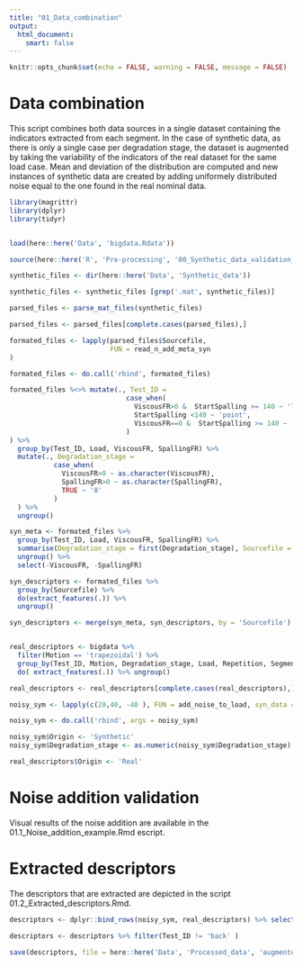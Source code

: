 ```yaml
---
title: "01_Data_combination"
output: 
  html_document:
    smart: false
---
```


```r

knitr::opts_chunk$set(echo = FALSE, warning = FALSE, message = FALSE)

```

# Data combination

This script combines both data sources in a single dataset containing the indicators extracted from each segment.
In the case of synthetic data, as there is only a single case per degradation stage, the dataset is augmented by taking the variability of the indicators of the real dataset for the same load case. Mean and deviation of the distribution are computed and new instances of synthetic data are created by adding uniformely distributed noise equal to the one found in the real nominal data.



```r

library(magrittr)
library(dplyr)
library(tidyr)


load(here::here('Data', 'bigdata.Rdata'))

source(here::here('R', 'Pre-processing', '00_Synthetic_data_validation_auxiliars.R'))


```


```r


synthetic_files <- dir(here::here('Data', 'Synthetic_data'))

synthetic_files <- synthetic_files [grep('.mat', synthetic_files)]

parsed_files <- parse_mat_files(synthetic_files)

parsed_files <- parsed_files[complete.cases(parsed_files),]

formated_files <- lapply(parsed_files$Sourcefile, 
                         FUN = read_n_add_meta_syn
)

formated_files <- do.call('rbind', formated_files)

formated_files %<>% mutate(., Test_ID = 
                             case_when(
                               ViscousFR>0 &  StartSpalling >= 140 ~ 'lub',
                               StartSpalling <140 ~ 'point',
                               ViscousFR==0 &  StartSpalling >= 140 ~  'train'
                             )
) %>% 
  group_by(Test_ID, Load, ViscousFR, SpallingFR) %>% 
  mutate(., Degradation_stage = 
           case_when(
             ViscousFR>0 ~ as.character(ViscousFR),
             SpallingFR>0 ~ as.character(SpallingFR),
             TRUE ~ '0'
           )
  ) %>% 
  ungroup()

syn_meta <- formated_files %>% 
  group_by(Test_ID, Load, ViscousFR, SpallingFR) %>% 
  summarise(Degradation_stage = first(Degradation_stage), Sourcefile = first(Sourcefile) ) %>% 
  ungroup() %>% 
  select(-ViscousFR, -SpallingFR)

```

```r

syn_descriptors <- formated_files %>% 
  group_by(Sourcefile) %>% 
  do(extract_features(.)) %>% 
  ungroup()

syn_descriptors <- merge(syn_meta, syn_descriptors, by = 'Sourcefile')



```

```r

real_descriptors <- bigdata %>% 
  filter(Motion == 'trapezoidal') %>% 
  group_by(Test_ID, Motion, Degradation_stage, Load, Repetition, Segment) %>% 
  do( extract_features(.)) %>% ungroup()

real_descriptors <- real_descriptors[complete.cases(real_descriptors),]


```

```r

noisy_sym <- lapply(c(20,40, -40 ), FUN = add_noise_to_load, syn_data = syn_descriptors, real_data = real_descriptors)

noisy_sym <- do.call('rbind', args = noisy_sym)

```


```r

noisy_sym$Origin <- 'Synthetic'
noisy_sym$Degradation_stage <- as.numeric(noisy_sym$Degradation_stage)

real_descriptors$Origin <- 'Real'


```

# Noise addition validation

Visual results of the noise addition are available in the 01.1_Noise_addition_example.Rmd escript.

# Extracted descriptors

The descriptors that are extracted are depicted in the script 01.2_Extracted_descriptors.Rmd.


```r

descriptors <- dplyr::bind_rows(noisy_sym, real_descriptors) %>% select(-Motion)

descriptors <- descriptors %>% filter(Test_ID != 'back' )

```


```r


save(descriptors, file = here::here('Data', 'Processed_data', 'augmented_descriptors.Rdata'))


```

